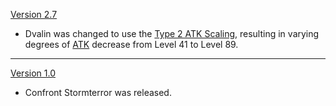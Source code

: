 {{Change History/Header}}
[[Version 2.7]]
* Dvalin was changed to use the [[Enemy/Level Scaling#ATK Level Scaling|Type 2 ATK Scaling]], resulting in varying degrees of [[ATK]] decrease from Level 41 to Level 89.
----
[[Version 1.0]]
* Confront Stormterror was released.